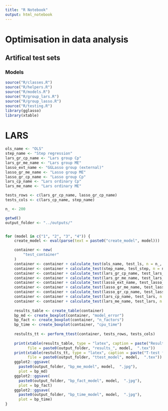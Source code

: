 ```yaml
---
title: "R Notebook"
output: html_notebook
---
```


# Optimisation in data analysis

## Artifical test sets

### Models

```r

source("R/classes.R")
source("R/helpers.R")
source("R/models.R")
source("R/group_lars.R")
source("R/group_lasso.R")
source("R/testing.R")
library(gglasso)
library(xtable)

```


# LARS

```r

ols_name <- "OLS"
step_name <- "Step regression"
lars_gr_cp_name <- "Lars group Cp"
lars_gr_me_name <- "Lars group ME"
lasso_ext_name <- "GGLasso group (external)"
lasso_gr_me_name <- "Lasso group ME"
lasso_gr_cp_name <- "Lasso group Cp"
lars_cp_name <- "Lars ordinary Cp"
lars_me_name <- "Lars ordinary ME"

tests_rows <- c(lars_gr_cp_name, lasso_gr_cp_name)
tests_cols <- c(lars_cp_name, step_name)

n_ <- 200

getwd()
output_folder <- "../outputs/"


for (model in c("1", "2", "3", "4")) {
    create_model <- eval(parse(text = paste0("create_model", model)))

    container <- new(
        "test_container"
    )
    container <- container + calculate_test(ols_name, test_ls, n = n_, create_model)
    container <- container + calculate_test(step_name, test_step, n = n_, create_model)
    container <- container + calculate_test(lars_gr_cp_name, test_lars_group, n = n_, create_model, result_indicator = "cp")
    container <- container + calculate_test(lars_gr_me_name, test_lars_group, n = n_, create_model, result_indicator = "me")
    container <- container + calculate_test(lasso_ext_name, test_lasso_group_library, n = n_, create_model)
    container <- container + calculate_test(lasso_gr_me_name, test_lasso_group, n = n_, create_model, result_indicator = "me")
    container <- container + calculate_test(lasso_gr_cp_name, test_lasso_group, n = n_, create_model, result_indicator = "cp")
    container <- container + calculate_test(lars_cp_name, test_lars, n = n_, create_model, result_indicator = "cp")
    container <- container + calculate_test(lars_me_name, test_lars, n = n_, create_model, result_indicator = "me")
    
    results_table <- create_table(container)
    bp_md <- create_boxplot(container, "model_error")
    bp_fact <- create_boxplot(container, "n_factors")
    bp_time <- create_boxplot(container, "cpu_time")
    
    restults_tt <- perform_ttest(container, tests_rows, tests_cols)
    
    print(xtable(results_table, type = "latex", caption = paste("Results of Model", model)), 
          file = paste0(output_folder, "results_", model,  ".tex"))
    print(xtable(restults_tt, type = "latex", caption = paste("T-test for Model", model)), 
          file = paste0(output_folder, "ttest_model", model,  ".tex"))
    ggplot2::ggsave(
      paste0(output_folder, "bp_me_model", model,  ".jpg"),
      plot = bp_md)
    ggplot2::ggsave(
      paste0(output_folder, "bp_fact_model", model,  ".jpg"),
      plot = bp_fact)
    ggplot2::ggsave(
      paste0(output_folder, "bp_time_model", model,  ".jpg"),
      plot = bp_time)
}

```